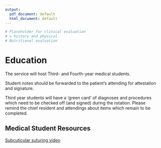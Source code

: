 ```yaml
---
output:
  pdf_document: default
  html_document: default
---
```

```r
# Placeholder for clinical evaluation
# = history and physical
# Nutritional evaluation
```
# Education

The service will host Third- and Fourth-year medical students.

Student notes should be forwarded to the patient's attending for attestation and signature.

Third year students will have a 'green card' of diagnoses and procedures which need to be checked off (and signed) during the rotation.  Please remind the chief resident and attendings about items which remain to be completed.

## Medical Student Resources

[Subcuticular suturing video](https://www.youtube.com/watch?v=M3vISruyFkI)
